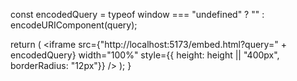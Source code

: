   const encodedQuery = typeof window === "undefined" ? "" : encodeURIComponent(query);

  return (
    <iframe src={"http://localhost:5173/embed.html?query=" + encodedQuery} width="100%" style={{ height: height || "400px", borderRadius: "12px"}} />
  );
}